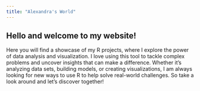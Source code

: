 ```yaml
---
title: "Alexandra's World"
---
```


## Hello and welcome to my website! 

Here you will find a showcase of my R projects, where I explore the power of data analysis and visualization.
I love using this tool to tackle complex problems and uncover insights that can make a difference. Whether it's analyzing data sets, building models, or creating visualizations, I am always looking for new ways to use R to help solve real-world challenges. So take a look around and let's discover together! 